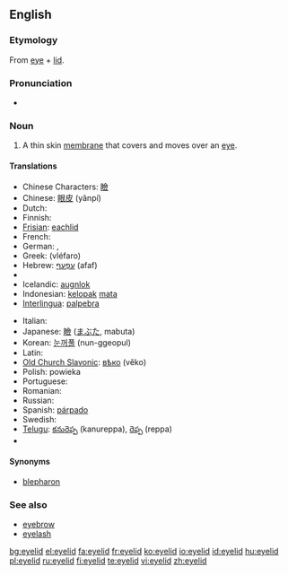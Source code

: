 ==English==

===Etymology===
From [[eye]] + [[lid]].

===Pronunciation===
* {{audio|en-us-eyelid.ogg|Audio (US)}}

===Noun===
{{en-noun}}

# {{anatomy}} A thin skin [[membrane]] that covers and moves over an [[eye]].

====Translations====
{{top}}
* Chinese Characters: [[瞼]]
* Chinese: [[眼皮]] (yǎnpí)
* Dutch: {{t-|nl|ooglid|n}}
* Finnish: {{t-|fi|silmäluomi}}
* [[Frisian]]: [[eachlid]] {{n}}
* French: {{t+|fr|paupière|f}}
* German: {{t+|de|Augenlid|n}}, {{t+|de|Lid|n}}
* Greek: {{t+|el|βλέφαρο|n}} (vléfaro)
* Hebrew: [[עפעף|עַפְעַף]] (afaf) {{m}}
* {{trreq|Hungarian}}
* Icelandic: [[augnlok]] {{n}}
* Indonesian: [[kelopak]] [[mata]]
* [[Interlingua]]: [[palpebra#Indonesian|palpebra]]
{{mid}}
* Italian: {{t-|it|palpebra|f}}
* Japanese: [[瞼]] ([[まぶた]], mabuta)
* Korean: [[눈꺼풀]] (nun-ggeopul)
* Latin: {{t-|la|palpebra}}
* [[Old Church Slavonic]]: [[вѣко]] (věko) {{n}}
* Polish: powieka {{f}}
* Portuguese: {{t+|pt|pálpebra|f}}
* Romanian: {{t-|ro|pleoapă|f}}
* Russian: {{t+|ru|веко|n|tr=véko}}
* Spanish: [[párpado]]
* Swedish: {{t-|sv|ögonlock|n}}
* [[Telugu]]: [[కనురెప్ప]] (kanureppa), [[రెప్ప]] (reppa)
* {{trreq|Turkish}}
{{bottom}}

====Synonyms====
* [[blepharon]]

===See also===
* [[eyebrow]]
* [[eyelash]]

[[bg:eyelid]]
[[el:eyelid]]
[[fa:eyelid]]
[[fr:eyelid]]
[[ko:eyelid]]
[[io:eyelid]]
[[id:eyelid]]
[[hu:eyelid]]
[[pl:eyelid]]
[[ru:eyelid]]
[[fi:eyelid]]
[[te:eyelid]]
[[vi:eyelid]]
[[zh:eyelid]]